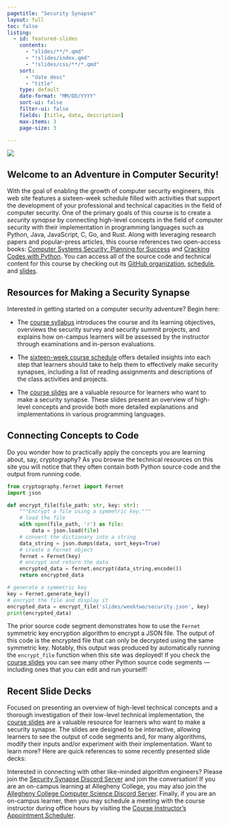 ```yaml
---
pagetitle: "Security Synapse"
layout: full
toc: false
listing:
  - id: featured-slides
    contents:
      - "slides/**/*.qmd"
      - "!slides/index.qmd"
      - "!slides/css/**/*.qmd"
    sort:
      - "date desc"
      - "title"
    type: default
    date-format: "MM/DD/YYYY"
    sort-ui: false
    filter-ui: false
    fields: [title, date, description]
    max-items: 3
    page-size: 3

---
```


![](images/Security-Synapse-Logo.svg){fig-align="center"}

## Welcome to an Adventure in Computer Security!

With the goal of enabling the growth of computer security engineers, this web
site features a sixteen-week schedule filled with activities that support the
development of your professional and technical capacities in the field of
computer security. One of the primary goals of this course is to create a
*security synapse* by connecting high-level concepts in the field of computer
security with their implementation in programming languages such as Python,
Java, JavaScript, C, Go, and Rust. Along with leveraging research papers and
popular-press articles, this course references two open-access books: [Computer
Systems Security: Planning for Success](https://web.njit.edu/~rt494/security/)
and [Cracking Codes with Python](https://inventwithpython.com/cracking/). You
can access all of the source code and technical content for this course by
checking out its [GitHub organization](https://github.com/SecuritySynapse),
[schedule](schedule/index.qmd), and [slides](slides/index.qmd).

## Resources for Making a Security Synapse

Interested in getting started on a computer security adventure? Begin here:

- The [course syllabus](./syllabus/index.qmd) introduces the course and its
learning objectives, overviews the security survey and security summit projects,
and explains how on-campus learners will be assessed by the instructor
through examinations and in-person evaluations.

- The [sixteen-week course schedule](./schedule/index.qmd) offers detailed
insights into each step that learners should take to help them to effectively
make security synapses, including a list of reading assignments and descriptions
of the class activities and projects.

- The [course slides](slides/index.qmd) are a valuable resource for learners who
want to make a security synapse. These slides present an overview of high-level
concepts and provide both more detailed explanations and implementations in
various programming languages.

## Connecting Concepts to Code

Do you wonder how to practically apply the concepts you are learning about,
say, cryptography? As you browse the technical resources on this site you will
notice that they often contain both Python source code and the output from
running code.

```python
from cryptography.fernet import Fernet
import json

def encrypt_file(file_path: str, key: str):
    """Encrypt a file using a symmetric key."""
    # load the file
    with open(file_path, 'r') as file:
        data = json.load(file)
    # convert the dictionary into a string
    data_string = json.dumps(data, sort_keys=True)
    # create a Fernet object
    fernet = Fernet(key)
    # encrypt and return the data
    encrypted_data = fernet.encrypt(data_string.encode())
    return encrypted_data

# generate a symmetric key
key = Fernet.generate_key()
# encrypt the file and display it
encrypted_data = encrypt_file('slides/weektwo/security.json', key)
print(encrypted_data)
```

The prior source code segment demonstrates how to use the `Fernet` symmetric key
encryption algorithm to encrypt a JSON file. The output of this code is the
encrypted file that can only be decrypted using the same symmetric key. Notably,
this output was produced by automatically running the `encrypt_file` function
when this site was deployed! If you check the [course slides](slides/index.qmd)
you can see many other Python source code segments --- including ones that you
can edit and run yourself!

## Recent Slide Decks

Focused on presenting an overview of high-level technical concepts and a
thorough investigation of their low-level technical implementation, the [course
slides](slides/index.qmd) are a valuable resource for learners who want to make
a security synapse. The slides are designed to be interactive, allowing learners
to see the output of code segments and, for many algorithms, modify their inputs
and/or experiment with their implementation. Want to learn more? Here are quick
references to some recently presented slide decks:

:::{#featured-slides}
:::

::: {.callout-note appearance="minimal" title="Security Synapse Community Resources"}

Interested in connecting with other like-minded algorithm engineers? Please join
the [Security Synapse Discord Server](https://discord.gg/juUXz7d4Jh) and join the
conversation! If you are an on-campus learning at Allegheny College, you may
also join the [Allegheny College Computer Science Discord
Server](https://discord.gg/CS2h9kXzX6). Finally, if you are an on-campus
learner, then you may schedule a meeting with the course instructor during
office hours by visiting the [Course Instructor's Appointment
Scheduler](https://www.gregorykapfhammer.com/schedule/).

:::

